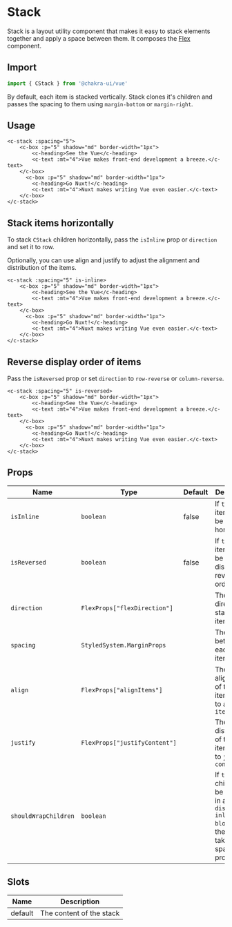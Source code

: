 
<SEO
  title="Stack"
  description="Stack is a layout utility component that makes it easy to stack elements together and apply a space between them."
/>

# Stack

Stack is a layout utility component that makes it easy to stack elements together and apply a space between them. It composes the [Flex](/flex) component.

## Import

```js
import { CStack } from '@chakra-ui/vue'
```

By default, each item is stacked vertically. Stack clones it's children and passes the spacing to them using `margin-bottom` or `margin-right`.

## Usage

```vue live=true
<c-stack :spacing="5">
    <c-box :p="5" shadow="md" border-width="1px">
        <c-heading>See the Vue</c-heading>
        <c-text :mt="4">Vue makes front-end development a breeze.</c-text>
    </c-box>
      <c-box :p="5" shadow="md" border-width="1px">
        <c-heading>Go Nuxt!</c-heading>
        <c-text :mt="4">Nuxt makes writing Vue even easier.</c-text>
    </c-box>
</c-stack>
```

## Stack items horizontally

To stack `CStack` children horizontally, pass the `isInline` prop or `direction` and set it to row.

Optionally, you can use align and justify to adjust the alignment and distribution of the items.

```vue live=true
<c-stack :spacing="5" is-inline>
    <c-box :p="5" shadow="md" border-width="1px">
        <c-heading>See the Vue</c-heading>
        <c-text :mt="4">Vue makes front-end development a breeze.</c-text>
    </c-box>
      <c-box :p="5" shadow="md" border-width="1px">
        <c-heading>Go Nuxt!</c-heading>
        <c-text :mt="4">Nuxt makes writing Vue even easier.</c-text>
    </c-box>
</c-stack>
```

## Reverse display order of items

Pass the `isReversed` prop or set `direction` to `row-reverse` or `column-reverse`.

```vue live=true
<c-stack :spacing="5" is-reversed>
    <c-box :p="5" shadow="md" border-width="1px">
        <c-heading>See the Vue</c-heading>
        <c-text :mt="4">Vue makes front-end development a breeze.</c-text>
    </c-box>
      <c-box :p="5" shadow="md" border-width="1px">
        <c-heading>Go Nuxt!</c-heading>
        <c-text :mt="4">Nuxt makes writing Vue even easier.</c-text>
    </c-box>
</c-stack>
```

## Props

| Name                 | Type                          | Default | Description                                                                                                              |
| -------------------- | ----------------------------- | ------- | ------------------------------------------------------------------------------------------------------------------------ |
| `isInline`           | `boolean`                     | false   | If `true` the items will be stacked horizontally.                                                                        |
| `isReversed`         | `boolean`                     | false   | If `true` the items will be displayed in reverse order.                                                                  |
| `direction`          | `FlexProps["flexDirection"]`  |         | The direction to stack the items.                                                                                        |
| `spacing`            | `StyledSystem.MarginProps`    |         | The space between each stack item                                                                                        |
| `align`              | `FlexProps["alignItems"]`     |         | The alignment of the stack item. Similar to `align-items`                                                                |
| `justify`            | `FlexProps["justifyContent"]` |         | The distribution of the stack item. Similar to `justify-content`                                                         |
| `shouldWrapChildren` | `boolean`                     |         | If `true`, the children will be wrapped in a `Box` with `display: inline-block`, and the Box will take the spacing props |

## Slots

| Name    | Description              |
| ------- | ------------------------ |
| default | The content of the stack |
